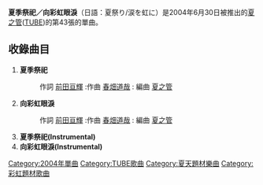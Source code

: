 {{Infobox Single
| Name        = 夏季祭祀／向彩虹眼淚<br />{{lang|ja|夏祭り/涙を虹に}} 
| Cover       = 
| Artist      = [[夏之管|夏之管]] 
| Album       = [[夏日風情_(夏之管专辑)|夏日風情]]
| Released    = 2004年6月30日
| Format      = 
| Recorded    = 
| Genre       = [[J-POP|J-POP]]
| Length      = 
| Label       = [[Sony_Music|Sony Music]] 
| Writer      = [[前田亘輝|前田亘輝]]
| Producer    = [[夏之管|夏之管]]
| Certification   = 
| Chart position        = *週間最高排行第5位 （[[Oricon公信榜|Oricon]]）
| Last single  = [[求婚|求婚]] <br />（2004年）
| This single  = '''夏季祭祀／向彩虹眼淚''' <br />（2004年）
| Next single  = [[Miracle_Game|Miracle Game]] <br />（2004年）
}}
'''夏季祭祀／向彩虹眼淚'''（日語：夏祭り/涙を虹に）是2004年6月30日被推出的[[夏之管|夏之管]]([[TUBE|TUBE]])的第43張的單曲。

== 收錄曲目 ==

#'''夏季祭祀'''
#:作詞 [[前田亘輝|前田亘輝]] :作曲 [[春畑道哉|春畑道哉]] : 編曲 [[夏之管|夏之管]]
#'''向彩虹眼淚'''
#:作詞 [[前田亘輝|前田亘輝]] :作曲 [[春畑道哉|春畑道哉]] : 編曲 [[夏之管|夏之管]]
#'''夏季祭祀(Instrumental)'''
#'''向彩虹眼淚(Instrumental)'''

{{DEFAULTSORT:Natsumatsuri / Namida wo nijini}}
[[Category:2004年單曲|Category:2004年單曲]]
[[Category:TUBE歌曲|Category:TUBE歌曲]]
[[Category:夏天題材樂曲|Category:夏天題材樂曲]]
[[Category:彩虹題材歌曲|Category:彩虹題材歌曲]]